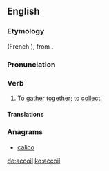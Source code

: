 ==English==

===Etymology===
{{etyl|fro|en}} {{m|fro|acoillir||to receive}} (French {{m|fr|accueillir}}), from {{etyl|la|en}} {{m|la|accolligō}}.

===Pronunciation===
{{rfp|lang=en}}

===Verb===
{{en-verb}}

# {{label|en|transitive|obsolete}} To [[gather]] [[together]]; to [[collect]].

====Translations====
{{trans-see|nautical sense|coil}}

===Anagrams===
* [[calico#English|calico]]

[[de:accoil]]
[[ko:accoil]]